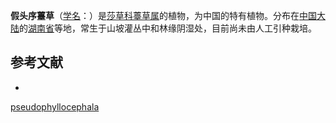 {{Speciesbox
| name = 假头序薹草
| status = 
| status_system = 
| image =
| genus = Carex
| species = pseudo-phyllocephala
| authority = L. K. Dai
}}

'''假头序薹草'''（[[学名|学名]]：{{lang|la|''Carex pseudo-phyllocephala''}}）是[[莎草科|莎草科]][[薹草属|薹草属]]的植物，为中国的特有植物。分布在[[中国大陆|中国大陆]]的[[湖南省|湖南省]]等地，常生于山坡灌丛中和林缘阴湿处，目前尚未由人工引种栽培。

== 参考文献 ==
<div class="references-small">
* {{cite web| url =http://www.bioinfo.cn/db05/KmzwSpecies.php?action=view&id=6791| title =假头序薹草| work =《中国高等植物数据库全库》| publisher =中国科学院微生物研究所| author =昆明植物研究所| accessdate =2009-02-24| deadurl =yes| archiveurl =https://web.archive.org/web/20160305063033/http://www.bioinfo.cn/db05/KmzwSpecies.php?action=view&id=6791| archivedate =2016-03-05}}
</div>
{{Taxonbar|from=Q10888536}}

{{DEFAULTSORT:Carex pseudophyllocephala}}
[[Category:薹草属|pseudophyllocephala]]


{{Carex-stub}}